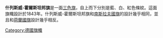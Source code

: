 {{Infobox flag
| Name = 什列斯威-霍爾斯坦邦旗
| Article = 
| Nickname = ''Landesflagge''
| Image = Flag of Schleswig-Holstein.svg
| Use = 100000
| Symbol = {{FIAV|normal}} 
| Proportion = 3:5 (or 1:2)
| Adoption = 1948
}}

'''什列斯威-霍爾斯坦邦旗'''是一面[[三色旗|三色旗]]，自上而下分別是藍、白、紅色條紋。這面旗幟設計於1843年。什列斯威-霍爾斯坦邦旗和[[南斯拉夫國旗|南斯拉夫國旗]]的設計幾乎相同，並且和[[荷蘭國旗|荷蘭國旗]]設計幾乎相反。

{{德國旗幟}}

[[Category:德國旗幟|Category:德國旗幟]]